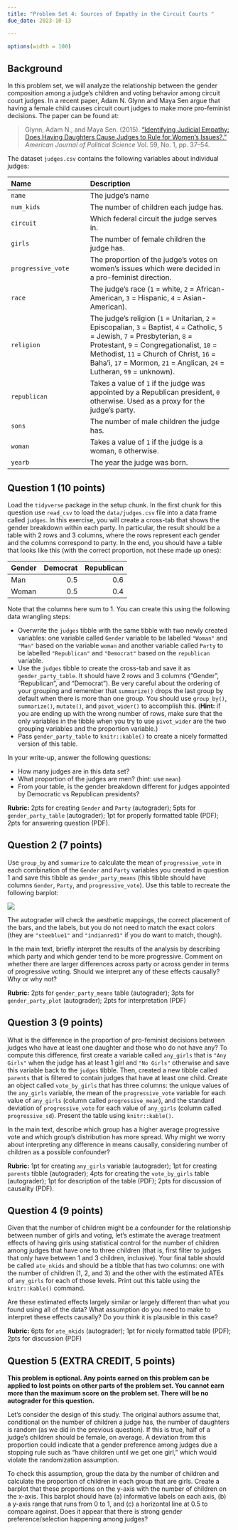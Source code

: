 ```yaml
---
title: "Problem Set 4: Sources of Empathy in the Circuit Courts "
due_date: 2023-10-13

---
```



```r
options(width = 100)
```

## Background

In this problem set, we will analyze the relationship between the gender composition among a judge's children and voting behavior among circuit court judges. In a recent paper, Adam N. Glynn and Maya Sen argue that having a female child causes circuit court judges to make more pro-feminist decisions. The paper can be found at:

> Glynn, Adam N., and Maya Sen. (2015). ["Identifying Judicial Empathy: Does Having Daughters Cause Judges to Rule for Women's Issues?."](https://doi.org/10.1111/ajps.12118) *American Journal of Political Science* Vol. 59, No. 1, pp. 37--54.


The dataset `judges.csv` contains the following variables about individual judges:

 -------------------------------- ----------------------------------------------------------
 Name                             Description
 -------------------------------- ----------------------------------------------------------
 `name`                           The judge’s name

 `num_kids`                       The number of children each judge has.

 `circuit`                        Which federal circuit the judge serves in.

 `girls`                          The number of female children the judge has.

 `progressive_vote`               The proportion of the judge’s votes on women’s issues which
                                  were decided in a pro-feminist direction.

 `race`                           The judge’s race (`1` = white, `2` = African-American,
                                  `3` = Hispanic, `4` = Asian-American).

 `religion`                       The judge’s religion (`1` = Unitarian, `2` = Episcopalian, `3` = Baptist,
                                  `4` = Catholic, `5` = Jewish, `7` = Presbyterian, `8` = Protestant,
                                  `9` = Congregationalist, `10` = Methodist, `11` = Church of Christ,
                                  `16` = Baha'i, `17` = Mormon, `21` = Anglican, `24` = Lutheran, `99` = unknown).

 `republican`                     Takes a value of `1` if the judge was appointed by a Republican president, `0` otherwise.
                                  Used as a proxy for the judge’s party.

 `sons`                           The number of male children the judge has.

 `woman`                          Takes a value of `1` if the judge is a woman, `0` otherwise.

 `yearb`                          The year the judge was born.
 -------------------------------------------------------------------------------------------


## Question 1 (10 points)

Load the `tidyverse` package in the setup chunk. In the first chunk for this question use `read_csv` to load the `data/judges.csv` file into a data frame called `judges`. In this exercise, you will create a cross-tab that shows the gender breakdown within each party. In particular, the result should be a table with 2 rows and 3 columns, where the rows represent each gender and the columns correspond to party. In the end, you should have a table that looks like this (with the correct proportion, not these made up ones):

| Gender | Democrat | Republican |
|:-------|---------:|-----------:|
| Man    |      0.5 |        0.6 |
| Woman  |      0.5 |        0.4 |

Note that the columns here sum to 1. You can create this using the following data wrangling steps:

- Overwrite the `judges` tibble with the same tibble with two newly created variables: one variable called `Gender` variable to be labelled `"Woman"` and `"Man"` based on the variable `woman` and another variable called `Party` to be labelled `"Republican"` and `"Democrat"` based on the `republican` variable. 
- Use the `judges` tibble to create the cross-tab and save it as `gender_party_table`. It should have 2 rows and 3 columns ("Gender", "Republican", and "Democrat"). Be very careful about the ordering of your grouping and remember that `summarize()` drops the last group by default when there is more than one group. You should use `group_by()`, `summarize()`, `mutate()`, and `pivot_wider()` to accomplish this. (**Hint:** if you are ending up with the wrong number of rows, make sure that the only variables in the tibble when you try to use `pivot_wider` are the two grouping variables and the proportion variable.) 
- Pass `gender_party_table` to `knitr::kable()` to create a nicely formatted version of this table. 


In your write-up, answer the following questions:

- How many judges are in this data set?
- What proportion of the judges are men? (hint: use `mean`)
- From your table, is the gender breakdown different for judges appointed by Democratic vs Republican presidents?

 **Rubric:** 2pts for creating `Gender` and `Party` (autograder); 5pts for `gender_party_table` (autograder); 1pt for properly formatted table (PDF); 2pts for answering question (PDF).

## Question 2 (7 points)

Use `group_by` and `summarize` to calculate the mean of `progressive_vote` in each combination of the `Gender` and `Party` variables you created in question 1 and save this tibble as `gender_party_means` (this tibble should have columns `Gender`, `Party`, and `progressive_vote`). Use this table to recreate the following barplot:

![](figures/gender_party_plot.png)

The autograder will check the aesthetic mappings, the correct placement of the bars, and the labels, but you do not need to match the exact colors (they are `"steeblue1"` and `"indianred1"` if you do want to match, though).

In the main text, briefly interpret the results of the analysis by describing which party and which gender tend to be more progressive. Comment on whether there are larger differences across party or across gender in terms of progressive voting. Should we interpret any of these effects causally? Why or why not?

 **Rubric:** 2pts for `gender_party_means` table (autograder); 3pts for `gender_party_plot` (autograder); 2pts for interpretation (PDF)


## Question 3 (9 points)

What is the difference in the proportion of pro-feminist decisions between judges who have at least one daughter and those who do not have any? To compute this difference, first create a variable called `any_girls` that is `"Any Girls"` when the judge has at least 1 girl and `"No Girls"` otherwise and save this variable back to the `judges` tibble. Then, created a new tibble called `parents` that is filtered to contain judges that have at least one child. Create an object called `vote_by_girls` that has three columns: the unique values of the `any_girls` variable, the mean of the `progressive_vote` variable for each value of `any_girls` (column called `progressive_mean`), and the standard deviation of `progressive_vote` for each value of `any_girls` (column called `progressive_sd`). Present the table using `knitr::kable()`. 

In the main text, describe which group has a higher average progressive vote and which group's distribution has more spread. Why might we worry about interpreting any difference in means causally, considering number of children as a possible confounder?

 **Rubric:** 1pt for creating `any_girls` variable (autograder); 1pt for creating `parents` tibble (autograder); 4pts for creating the `vote_by_girls` table (autograder); 1pt for description of the table (PDF); 2pts for discussion of causality (PDF).

## Question 4 (9 points)

Given that the number of children might be a confounder for the relationship between number of girls and voting, let's estimate the average treatment effects of having girls using statistical control for the number of children among judges that have one to three children (that is, first filter to judges that only have between 1 and 3 children, inclusive). Your final table should be called `ate_nkids` and should be a tibble that has two columns: one with the number of children (1, 2, and 3) and the other with the estimated ATEs of `any_girls` for each of those levels. Print out this table using the `knitr::kable()` command.

Are these estimated effects largely similar or largely different than what you found using all of the data? What assumption do you need to make to interpret these effects causally? Do you think it is plausible in this case?

 **Rubric:** 6pts for `ate_nkids` (autograder); 1pt for nicely formatted table (PDF); 2pts for discussion (PDF)

## Question 5 (EXTRA CREDIT, 5 points)

**This problem is optional. Any points earned on this problem can be applied to lost points on other parts of the problem set. You cannot earn more than the maximum score on the problem set. There will be no autograder for this question.**

Let's consider the design of this study. The original authors assume that, conditional on the number of children a judge has, the number of daughters is random (as we did in the previous question). If this is true, half of a judge's children should be female, on average. A deviation from this proportion could indicate that a gender preference among judges due a stopping rule such as "have children until we get one girl," which would violate the randomization assumption.

To check this assumption, group the data by the number of children and calculate the proportion of children in each group that are girls. Create a barplot that these proportions on the y-axis with the number of children on the x-axis. This barplot should have (a) informative labels on each axis, (b) a y-axis range that runs from 0 to 1, and (c) a horizontal line at 0.5 to compare against.  Does it appear that there is strong gender preference/selection happening among judges?

